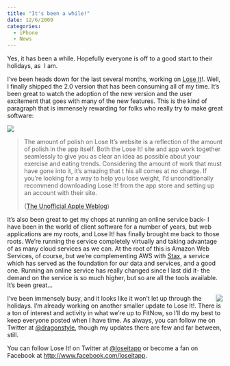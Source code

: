 ```yaml
---
title: "It's been a while!"
date: 12/6/2009
categories:
  - iPhone
  - News
---
```


Yes, it has been a while. Hopefully everyone is off to a good start to their holidays, as  I am.

I've been heads down for the last several months, working on [Lose It](http://www.loseit.com/)!. Well, I finally shipped the 2.0 version that has been consuming all of my time. It's been great to watch the adoption of the new version and the user excitement that goes with many of the new features. This is the kind of paragraph that is immensely rewarding for folks who really try to make great software:

![](1.png){fig-align="center"}

> The amount of polish on Lose It's website is a reflection of the amount of polish in the app itself. Both the Lose It! site and app work together seamlessly to give you as clear an idea as possible about your exercise and eating trends. Considering the amount of work that must have gone into it, it's amazing that t his all comes at no charge. If you're looking for a way to help you lose weight, I'd unconditionally recommend downloading Lose It! from the app store and setting up an account with their site.
>
> ([The Unofficial Apple Weblog](http://www.tuaw.com/2009/11/26/lose-it-app-for-iphone-updated-to-2-0-introduces-online-sync-s/))

It's also been great to get my chops at running an online service back- I have been in the world of client software for a number of years, but web applications are my roots, and Lose It! has finally brought me back to those roots. We're running the service completely virtually and taking advantage of as many cloud services as we can. At the root of this is Amazon Web Services, of course, but we're complementing AWS with [Stax](http://www.stax.net/), a service which has served as the foundation for our data and services, and a good one. Running an online service has really changed since I last did it- the demand on the service is so much higher, but so are all the tools available. It's been great...

![](2.png){style="float:right;"}

I've been immensely busy, and it looks like it won't let up through the holidays. I'm already working on another smaller update to Lose It!. There is a ton of interest and activity in what we're up to FitNow, so I'll do my best to keep everyone posted when I have time. As always, you can follow me on Twitter at [\@dragonstyle](http://www.twitter.com/dragonstyle), though my updates there are few and far between, still.

You can follow Lose It! on Twitter at [\@loseitapp](http://www.twitter.com/loseitapp) or become a fan on Facebook at <http://www.facebook.com/loseitapp>.
